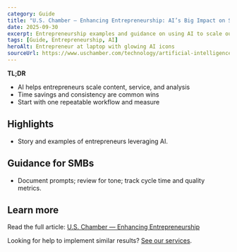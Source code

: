 ```yaml
---
category: Guide
title: "U.S. Chamber — Enhancing Entrepreneurship: AI’s Big Impact on Small Business"
date: 2025-09-30
excerpt: Entrepreneurship examples and guidance on using AI to scale output and reach.
tags: [Guide, Entrepreneurship, AI]
heroAlt: Entrepreneur at laptop with glowing AI icons
sourceUrl: https://www.uschamber.com/technology/artificial-intelligence/enhancing-entrepreneurship-ais-big-impact-on-small-business
---
```


**TL;DR**

- AI helps entrepreneurs scale content, service, and analysis
- Time savings and consistency are common wins
- Start with one repeatable workflow and measure

## Highlights

- Story and examples of entrepreneurs leveraging AI.

## Guidance for SMBs

- Document prompts; review for tone; track cycle time and quality metrics.

## Learn more

Read the full article: <a href="https://www.uschamber.com/technology/artificial-intelligence/enhancing-entrepreneurship-ais-big-impact-on-small-business" target="_blank" rel="noopener noreferrer">U.S. Chamber — Enhancing Entrepreneurship</a>

Looking for help to implement similar results? <a href="/services">See our services</a>.
